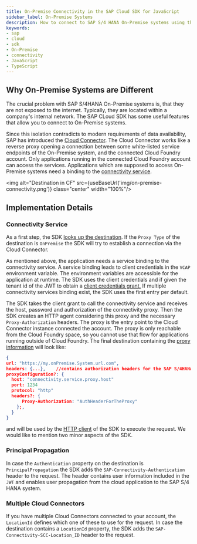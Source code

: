 ```yaml
---
title: On-Premise Connectivity in the SAP Cloud SDK for JavaScript
sidebar_label: On-Premise Systems
description: How to connect to SAP S/4 HANA On-Premise systems using the SAP Cloud SDK
keywords:
- sap
- cloud
- sdk
- On-Premise
- connectivity
- JavaScript
- TypeScript
---
```



## Why On-Premise Systems are Different ##

The crucial problem with SAP S/4HANA On-Premise systems is, that they are not exposed to the internet.
Typically, they are located within a company's internal network.
The SAP CLoud SDK has some useful features that allow you to connect to On-Premise systems.

Since this isolation contradicts to modern requirements of data availability, SAP has introduced the [Cloud Connector](https://help.sap.com/viewer/cca91383641e40ffbe03bdc78f00f681/Cloud/en-US/e6c7616abb5710148cfcf3e75d96d596.html?q=cloud%20connector).
The Cloud Connector works like a reverse proxy opening a connection between some white-listed service endpoints of the On-Premise system, and the connected Cloud Foundry account.
Only applications running in the connected Cloud Foundry account can access the services.
Applications which are supposed to access On-Premise systems need a binding to the [connectivity service](https://www.cloudfoundry.org/the-foundry/sap-cloud-platform-service-connectivity/).

<img alt="Destination in CF" src={useBaseUrl('img/on-premise-connectivity.png')} class="center" width="100%"/>

## Implementation Details ##

### Connectivity Service ###

As a first step, the SDK [looks up the destination](./destination.mdx).
If the `Proxy Type` of the destination is `OnPremise` the SDK will try to establish a connection via the Cloud Connector.

As mentioned above, the application needs a service binding to the connectivity service.
A service binding leads to client credentials in the  `VCAP` environment variable.
The environment variables are accessible for the application at runtime.
The SDK uses the client credentials and if given the tenant id of the JWT to obtain a [client credentials grant.](https://help.sap.com/viewer/8d8be6a74e4e49589a546c02ee193741/latest/en-US/f1eff1dd7907469491989b3a36e6a7c6.html)
If multiple connectivity services binding exist, the SDK uses the first entry per default.

The SDK takes the client grant to call the connectivity service and receives the host, password and authorization of the connectivity proxy.
Then the SDK creates an HTTP agent considering this proxy and the necessary `Proxy-Authorization` headers.
The proxy is the entry point to the Cloud Connector instance connected the account.
The proxy is only reachable from the Cloud Foundry space, so you cannot use that flow for applications running outside of Cloud Foundry.
The final destination containing the [proxy information](./proxy.mdx) will look like:

```JSON
{
url: "https://my.onPremise.System.url.com",
headers: {...},    //contains authorization headers for the SAP S/4HANA system
proxyConfiguration?: {
  host: "connectivity.service.proxy.host"
  port: 1234
  protocol: "http"
  headers?: {
      Proxy-Authorization: "AuthHeaderForTheProxy"
    };,
  }
}
```
and will be used by the [HTTP client](generic-http-client.mdx) of the SDK to execute the request.
We would like to mention two minor aspects of the SDK.

### Principal Propagation ###

In case the `Authentication` property on the destination is `PrincipalPropagation` the SDK adds the `SAP-Connectivity-Authentication` header to the request.
The header contains user information included in the `JWT` and enables user propagation from the cloud application to the SAP S/4 HANA system.

### Multiple Cloud Connectors ###

If you have multiple Cloud Connectors connected to your account, the `LocationId` defines which one of these to use for the request.
In case the destination contains a  `LocationId` property, the SDK adds the `SAP-Connectivity-SCC-Location_ID` header to the request.
